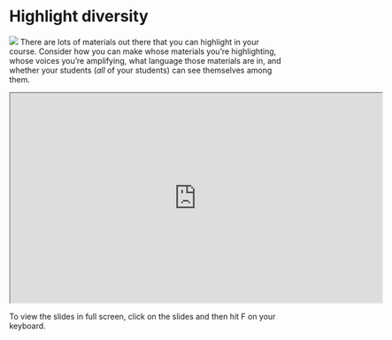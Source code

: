 # Highlight diversity {#diversity}

![](images/icons8-heart-100.png){.cover} There are lots of materials out there that you can highlight in your course.
Consider how you can make whose materials you're highlighting, whose voices you're amplifying, what language those materials are in, and whether your students (*all* of your students) can see themselves among them.

```{=html}
<iframe src="https://rstudio-education.github.io/wtf-teach-rstudio-global/materials/09-diversity/09-diversity.html" width="672px" height="379px" allowfullscreen>
</iframe>
```
::: {.tip}
To view the slides in full screen, click on the slides and then hit F on your keyboard.
:::
